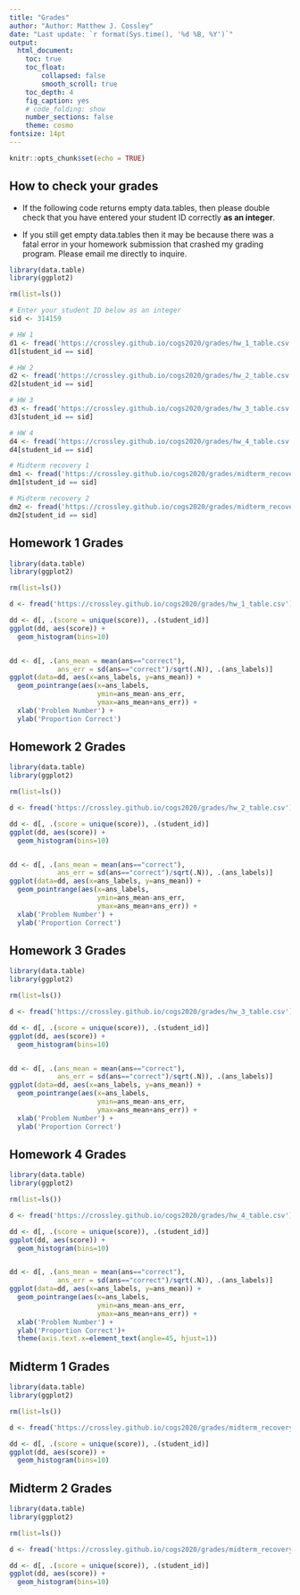 ```yaml
---
title: "Grades"
author: "Author: Matthew J. Cossley"
date: "Last update: `r format(Sys.time(), '%d %B, %Y')`"
output:
  html_document:
    toc: true
    toc_float:
        collapsed: false
        smooth_scroll: true
    toc_depth: 4
    fig_caption: yes
    # code_folding: show
    number_sections: false
    theme: cosmo
fontsize: 14pt
---
```


```r
knitr::opts_chunk$set(echo = TRUE)
```

## How to check your grades

* If the following code returns empty data.tables, then please
double check that you have entered your student ID correctly
**as an integer**.

* If you still get empty data.tables then it may be because
there was a fatal error in your homework submission that
crashed my grading program. Please email me directly to
inquire.

```r
library(data.table)
library(ggplot2)

rm(list=ls())

# Enter your student ID below as an integer
sid <- 314159

# HW 1
d1 <- fread('https://crossley.github.io/cogs2020/grades/hw_1_table.csv')
d1[student_id == sid]

# HW 2
d2 <- fread('https://crossley.github.io/cogs2020/grades/hw_2_table.csv')
d2[student_id == sid]

# HW 3
d3 <- fread('https://crossley.github.io/cogs2020/grades/hw_3_table.csv')
d3[student_id == sid]

# HW 4
d4 <- fread('https://crossley.github.io/cogs2020/grades/hw_4_table.csv')
d4[student_id == sid]

# Midterm recovery 1
dm1 <- fread('https://crossley.github.io/cogs2020/grades/midterm_recovery_1.csv')
dm1[student_id == sid]

# Midterm recovery 2
dm2 <- fread('https://crossley.github.io/cogs2020/grades/midterm_recovery_2.csv')
dm2[student_id == sid]
```


## Homework 1 Grades
  
```r
library(data.table)
library(ggplot2)

rm(list=ls())

d <- fread('https://crossley.github.io/cogs2020/grades/hw_1_table.csv')

dd <- d[, .(score = unique(score)), .(student_id)]
ggplot(dd, aes(score)) +
  geom_histogram(bins=10)


dd <- d[, .(ans_mean = mean(ans=="correct"),
            ans_err = sd(ans=="correct")/sqrt(.N)), .(ans_labels)]
ggplot(data=dd, aes(x=ans_labels, y=ans_mean)) +
  geom_pointrange(aes(x=ans_labels,
                      ymin=ans_mean-ans_err,
                      ymax=ans_mean+ans_err)) +
  xlab('Problem Number') +
  ylab('Proportion Correct')
```
  
## Homework 2 Grades

```r
library(data.table)
library(ggplot2)

rm(list=ls())

d <- fread('https://crossley.github.io/cogs2020/grades/hw_2_table.csv')

dd <- d[, .(score = unique(score)), .(student_id)]
ggplot(dd, aes(score)) +
  geom_histogram(bins=10)


dd <- d[, .(ans_mean = mean(ans=="correct"),
            ans_err = sd(ans=="correct")/sqrt(.N)), .(ans_labels)]
ggplot(data=dd, aes(x=ans_labels, y=ans_mean)) +
  geom_pointrange(aes(x=ans_labels,
                      ymin=ans_mean-ans_err,
                      ymax=ans_mean+ans_err)) +
  xlab('Problem Number') +
  ylab('Proportion Correct')
```


## Homework 3 Grades

```r
library(data.table)
library(ggplot2)

rm(list=ls())

d <- fread('https://crossley.github.io/cogs2020/grades/hw_3_table.csv')

dd <- d[, .(score = unique(score)), .(student_id)]
ggplot(dd, aes(score)) +
  geom_histogram(bins=10)


dd <- d[, .(ans_mean = mean(ans=="correct"),
            ans_err = sd(ans=="correct")/sqrt(.N)), .(ans_labels)]
ggplot(data=dd, aes(x=ans_labels, y=ans_mean)) +
  geom_pointrange(aes(x=ans_labels,
                      ymin=ans_mean-ans_err,
                      ymax=ans_mean+ans_err)) +
  xlab('Problem Number') +
  ylab('Proportion Correct')
```

## Homework 4 Grades

```r
library(data.table)
library(ggplot2)

rm(list=ls())

d <- fread('https://crossley.github.io/cogs2020/grades/hw_4_table.csv')

dd <- d[, .(score = unique(score)), .(student_id)]
ggplot(dd, aes(score)) +
  geom_histogram(bins=10)


dd <- d[, .(ans_mean = mean(ans=="correct"),
            ans_err = sd(ans=="correct")/sqrt(.N)), .(ans_labels)]
ggplot(data=dd, aes(x=ans_labels, y=ans_mean)) +
  geom_pointrange(aes(x=ans_labels,
                      ymin=ans_mean-ans_err,
                      ymax=ans_mean+ans_err)) +
  xlab('Problem Number') +
  ylab('Proportion Correct')+
  theme(axis.text.x=element_text(angle=45, hjust=1))
```

## Midterm 1 Grades

```r
library(data.table)
library(ggplot2)

rm(list=ls())

d <- fread('https://crossley.github.io/cogs2020/grades/midterm_recovery_1.csv')

dd <- d[, .(score = unique(score)), .(student_id)]
ggplot(dd, aes(score)) +
  geom_histogram(bins=10)
```

## Midterm 2 Grades

```r
library(data.table)
library(ggplot2)

rm(list=ls())

d <- fread('https://crossley.github.io/cogs2020/grades/midterm_recovery_2.csv')

dd <- d[, .(score = unique(score)), .(student_id)]
ggplot(dd, aes(score)) +
  geom_histogram(bins=10)
```